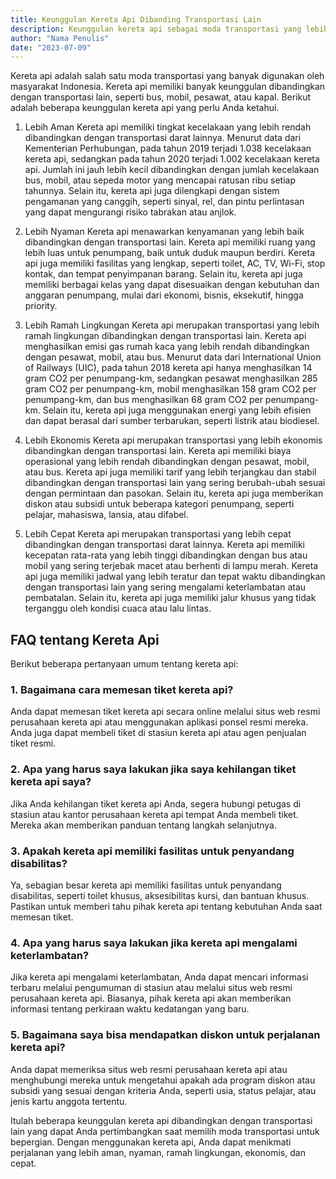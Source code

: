 ```yaml
---
title: Keunggulan Kereta Api Dibanding Transportasi Lain
description: Keunggulan kereta api sebagai moda transportasi yang lebih aman, nyaman, ramah lingkungan, ekonomis, dan cepat dibandingkan dengan pilihan transportasi lainnya.
author: "Nama Penulis"
date: "2023-07-09"
---
```


Kereta api adalah salah satu moda transportasi yang banyak digunakan oleh masyarakat Indonesia. Kereta api memiliki banyak keunggulan dibandingkan dengan transportasi lain, seperti bus, mobil, pesawat, atau kapal. Berikut adalah beberapa keunggulan kereta api yang perlu Anda ketahui.

1. Lebih Aman
Kereta api memiliki tingkat kecelakaan yang lebih rendah dibandingkan dengan transportasi darat lainnya. Menurut data dari Kementerian Perhubungan, pada tahun 2019 terjadi 1.038 kecelakaan kereta api, sedangkan pada tahun 2020 terjadi 1.002 kecelakaan kereta api. Jumlah ini jauh lebih kecil dibandingkan dengan jumlah kecelakaan bus, mobil, atau sepeda motor yang mencapai ratusan ribu setiap tahunnya. Selain itu, kereta api juga dilengkapi dengan sistem pengamanan yang canggih, seperti sinyal, rel, dan pintu perlintasan yang dapat mengurangi risiko tabrakan atau anjlok.

2. Lebih Nyaman
Kereta api menawarkan kenyamanan yang lebih baik dibandingkan dengan transportasi lain. Kereta api memiliki ruang yang lebih luas untuk penumpang, baik untuk duduk maupun berdiri. Kereta api juga memiliki fasilitas yang lengkap, seperti toilet, AC, TV, Wi-Fi, stop kontak, dan tempat penyimpanan barang. Selain itu, kereta api juga memiliki berbagai kelas yang dapat disesuaikan dengan kebutuhan dan anggaran penumpang, mulai dari ekonomi, bisnis, eksekutif, hingga priority.

3. Lebih Ramah Lingkungan
Kereta api merupakan transportasi yang lebih ramah lingkungan dibandingkan dengan transportasi lain. Kereta api menghasilkan emisi gas rumah kaca yang lebih rendah dibandingkan dengan pesawat, mobil, atau bus. Menurut data dari International Union of Railways (UIC), pada tahun 2018 kereta api hanya menghasilkan 14 gram CO2 per penumpang-km, sedangkan pesawat menghasilkan 285 gram CO2 per penumpang-km, mobil menghasilkan 158 gram CO2 per penumpang-km, dan bus menghasilkan 68 gram CO2 per penumpang-km. Selain itu, kereta api juga menggunakan energi yang lebih efisien dan dapat berasal dari sumber terbarukan, seperti listrik atau biodiesel.

4. Lebih Ekonomis
Kereta api merupakan transportasi yang lebih ekonomis dibandingkan dengan transportasi lain. Kereta api memiliki biaya operasional yang lebih rendah dibandingkan dengan pesawat, mobil, atau bus. Kereta api juga memiliki tarif yang lebih terjangkau dan stabil dibandingkan dengan transportasi lain yang sering berubah-ubah sesuai dengan permintaan dan pasokan. Selain itu, kereta api juga memberikan diskon atau subsidi untuk beberapa kategori penumpang, seperti pelajar, mahasiswa, lansia, atau difabel.

5. Lebih Cepat
Kereta api merupakan transportasi yang lebih cepat dibandingkan dengan transportasi darat lainnya. Kereta api memiliki kecepatan rata-rata yang lebih tinggi dibandingkan dengan bus atau mobil yang sering terjebak macet atau berhenti di lampu merah. Kereta api juga memiliki jadwal yang lebih teratur dan tepat waktu dibandingkan dengan transportasi lain yang sering mengalami keterlambatan atau pembatalan. Selain itu, kereta api juga memiliki jalur khusus yang tidak terganggu oleh kondisi cuaca atau lalu lintas.

## FAQ tentang Kereta Api

Berikut beberapa pertanyaan umum tentang kereta api:

### 1. Bagaimana cara memesan tiket kereta api?

Anda dapat memesan tiket kereta api secara online melalui situs web resmi perusahaan kereta api atau menggunakan aplikasi ponsel resmi mereka. Anda juga dapat membeli tiket di stasiun kereta api atau agen penjualan tiket resmi.

### 2. Apa yang harus saya lakukan jika saya kehilangan tiket kereta api saya?

Jika Anda kehilangan tiket kereta api Anda, segera hubungi petugas di stasiun atau kantor perusahaan kereta api tempat Anda membeli tiket. Mereka akan memberikan panduan tentang langkah selanjutnya.

### 3. Apakah kereta api memiliki fasilitas untuk penyandang disabilitas?

Ya, sebagian besar kereta api memiliki fasilitas untuk penyandang disabilitas, seperti toilet khusus, aksesibilitas kursi, dan bantuan khusus. Pastikan untuk memberi tahu pihak kereta api tentang kebutuhan Anda saat memesan tiket.

### 4. Apa yang harus saya lakukan jika kereta api mengalami keterlambatan?

Jika kereta api mengalami keterlambatan, Anda dapat mencari informasi terbaru melalui pengumuman di stasiun atau melalui situs web resmi perusahaan kereta api. Biasanya, pihak kereta api akan memberikan informasi tentang perkiraan waktu kedatangan yang baru.

### 5. Bagaimana saya bisa mendapatkan diskon untuk perjalanan kereta api?

Anda dapat memeriksa situs web resmi perusahaan kereta api atau menghubungi mereka untuk mengetahui apakah ada program diskon atau subsidi yang sesuai dengan kriteria Anda, seperti usia, status pelajar, atau jenis kartu anggota tertentu.

Itulah beberapa keunggulan kereta api dibandingkan dengan transportasi lain yang dapat Anda pertimbangkan saat memilih moda transportasi untuk bepergian. Dengan menggunakan kereta api, Anda dapat menikmati perjalanan yang lebih aman, nyaman, ramah lingkungan, ekonomis, dan cepat.
